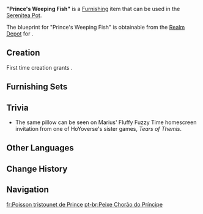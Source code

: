 {{Furnishing Infobox
|id             = 363352
|image          = Item Prince's Weeping Fish.png
|category       = Ornaments
|subcategory    = Memento
|quality        = 4
|adeptal_energy = 90
|load           = 85
|reduced_load   = 64
|description    = Fish-shaped pillows that can be seen at [[The Cat's Tail]]. Designed with sobbing expressions that linger on in the mind's eye, these pillows offer relief to customers when held or used as a backrest. It is as if the fishes are "crying" on behalf of those that lean on them. Hence, they are often rated quite highly by customers.<br>Legend has it that before [[Prince]] became the respected Duel Saint of Cats and attained its present stature, it also suffered a few brutal defeats. In such situations, Prince only wanted to lay upon a pillow that wasn't too soft, wasn't too hard, wasn't too flat, and wasn't too round before drifting off to sleep. [[Diona]] and [[Margaret]] searched for a long time but couldn't find what they needed. Thankfully, after a successful match, Prince had a wonderful dream, and after [[Shuyun]] elaborated on the details, Margaret finally found proper inspiration to have this unique pillow custom-made.
|mention        = Prince;Diona;Margaret;Shuyun
|blueprint      = Realm Depot
|source1        = 
}}
'''"Prince's Weeping Fish"''' is a [[Furnishing]] item that can be used in the [[Serenitea Pot]].

The blueprint for "Prince's Weeping Fish" is obtainable from the [[Realm Depot]] for {{Item|Realm Currency|24|x=240}}.

==Creation==
First time creation grants {{Item|Trust|24|x=90}}.
{{Recipe
|type = Creation
|time = 16h
|Fabric = 8
|Blue Dye = 4
|sort = Fabric;Blue Dye
}}

==Furnishing Sets==
{{Craft Usage|type=Furnishing Set}}

==Trivia==
*The same pillow can be seen on Marius' Fluffy Fuzzy Time homescreen invitation from one of HoYoverse's sister games, ''Tears of Themis''.

==Other Languages==
{{Other Languages
|en      = "Prince's Weeping Fish"
|zhs     = 「小王子的大哭鱼」
|zhs_rm  = "Xiǎo Wángzǐ de Dàkū-yú"
|zht     = 「小王子的大哭魚」
|zht_rm  = "Xiǎo Wángzǐ de Dàkū-yú"
|zh_tl   = 
|ja      = 「リトルプリンスの泣き魚」
|ja_rm   = "Ritoru Purinsu no Naki Sakana" {{Assumed}}
|ja_tl   = "Little Prince's Crying Fish"
|ko      = 「왕자님의 우는 물고기」
|ko_rm   = "Wangjanim-ui Uneun Mulgogi"
|ko_tl   = "Prince's Crying Fish"
|es      = Pez plañidero de Príncipe
|es_tl   = Prince's Mourning Fish
|fr      = Poisson tristounet de Prince
|fr_tl   = Prince's Sad Fish
|ru      = Рыба-плакса господина Принца
|ru_tl   = Mister Prince's Fish-Crybaby
|th      = "ปลาอุแง้ของ Prince"
|th_rm   = 
|th_tl   = 
|vi      = Cá Khóc Nhè Của Tiểu Hoàng Tử
|vi_tl   = 
|de      = „Prinz’ weinender Fisch“
|de_tl   = "Prince's Weeping Fish"
|id      = Ikan Menangis Prince
|id_tl   = Prince's Crying Fish
|pt      = Peixe Chorão do Príncipe
|pt_tl   = 
|tr      = "Prensin Ağlayan Balıkları"
|tr_tl   = 
|it      = Pesce in lacrime di Prince
|it_tl   = Prince's Fish in Tears
}}

==Change History==
{{Change History|3.7}}

==Navigation==
{{Furnishing Navbox|interior}}

[[fr:Poisson tristounet de Prince]]
[[pt-br:Peixe Chorão do Príncipe]]